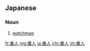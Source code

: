 ==Japanese==
{{ja-kanjitab|番|人}}

===Noun===
{{ja-noun|ばんにん}}

# [[watchman]]

[[fr:番人]]
[[mg:番人]]
[[ja:番人]]
[[chr:番人]]
[[zh:番人]]